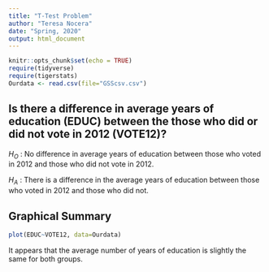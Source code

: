 ```yaml
---
title: "T-Test Problem"
author: "Teresa Nocera"
date: "Spring, 2020"
output: html_document
---
```


```r
knitr::opts_chunk$set(echo = TRUE)
require(tidyverse)
require(tigerstats)
Ourdata <- read.csv(file="GSScsv.csv")
```


## Is there a difference in  average years of education (EDUC) between the those who did or did not vote in 2012 (VOTE12)?

$H_O$ : No difference in average years of education between those who voted in 2012 and those who did not vote in 2012.

$H_A$ : There is a difference in the average years of education between those who voted in 2012 and those who did not. 

## Graphical Summary 

```r
plot(EDUC~VOTE12, data=Ourdata)
```

It appears that the average number of years of education is slightly the same for both groups.